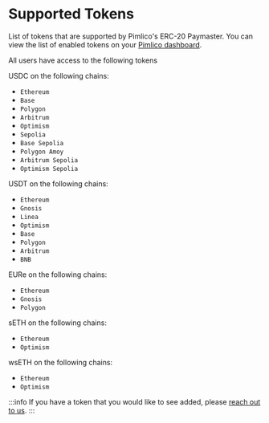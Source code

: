 
# Supported Tokens

List of tokens that are supported by Pimlico's ERC-20 Paymaster. You can view the list of enabled tokens on your [Pimlico dashboard](https://dashboard.pimlico.io/billing/plan).

All users have access to the following tokens

USDC on the following chains:
- `Ethereum`
- `Base`
- `Polygon`
- `Arbitrum`
- `Optimism`
- `Sepolia`
- `Base Sepolia`
- `Polygon Amoy`
- `Arbitrum Sepolia`
- `Optimism Sepolia`

USDT on the following chains:
- `Ethereum`
- `Gnosis`
- `Linea`
- `Optimism`
- `Base`
- `Polygon`
- `Arbitrum`
- `BNB`

EURe on the following chains:
- `Ethereum`
- `Gnosis`
- `Polygon`

sETH on the following chains:
- `Ethereum`
- `Optimism`

wsETH on the following chains:
- `Ethereum`
- `Optimism`

:::info
If you have a token that you would like to see added, please [reach out to us](https://t.me/pimlicoHQ).
:::

<SupportedTokens />
